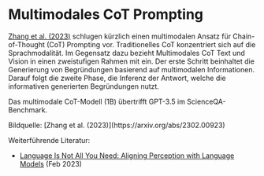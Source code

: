 # Multimodales CoT Prompting


[Zhang et al. (2023)](https://arxiv.org/abs/2302.00923) schlugen kürzlich einen multimodalen Ansatz für Chain-of-Thought (CoT) Prompting vor. Traditionelles CoT konzentriert sich auf die Sprachmodalität. Im Gegensatz dazu bezieht Multimodales CoT Text und Vision in einen zweistufigen Rahmen mit ein. Der erste Schritt beinhaltet die Generierung von Begründungen basierend auf multimodalen Informationen. Darauf folgt die zweite Phase, die Inferenz der Antwort, welche die informativen generierten Begründungen nutzt.

Das multimodale CoT-Modell (1B) übertrifft GPT-3.5 im ScienceQA-Benchmark.

<Screenshot src={MCOT} alt="MCOT" />
Bildquelle: [Zhang et al. (2023)](https://arxiv.org/abs/2302.00923)

Weiterführende Literatur:
- [Language Is Not All You Need: Aligning Perception with Language Models](https://arxiv.org/abs/2302.14045) (Feb 2023)
